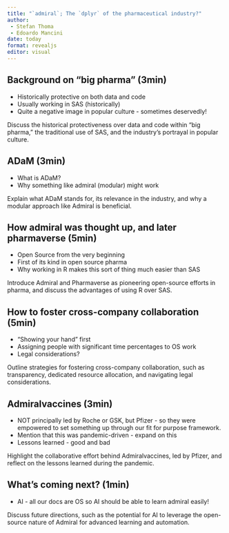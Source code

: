 ```yaml
---
title: "`admiral`; The `dplyr` of the pharmaceutical industry?"
author: 
 - Stefan Thoma
 - Edoardo Mancini
date: today
format: revealjs
editor: visual
---
```


## Background on "big pharma" (3min)

- Historically protective on both data and code
- Usually working in SAS (historically)
- Quite a negative image in popular culture - sometimes deservedly!

::: notes
Discuss the historical protectiveness over data and code within "big pharma," the traditional use of SAS, and the industry's portrayal in popular culture.
:::

## ADaM (3min)

- What is ADaM?
- Why something like admiral (modular) might work

::: notes
Explain what ADaM stands for, its relevance in the industry, and why a modular approach like Admiral is beneficial.
:::

## How admiral was thought up, and later pharmaverse (5min)

- Open Source from the very beginning
- First of its kind in open source pharma
- Why working in R makes this sort of thing much easier than SAS

::: notes
Introduce Admiral and Pharmaverse as pioneering open-source efforts in pharma, and discuss the advantages of using R over SAS.
:::

## How to foster cross-company collaboration (5min)

- "Showing your hand" first
- Assigning people with significant time percentages to OS work
- Legal considerations?

::: notes
Outline strategies for fostering cross-company collaboration, such as transparency, dedicated resource allocation, and navigating legal considerations.
:::

## Admiralvaccines (3min)

- NOT principally led by Roche or GSK, but Pfizer - so they were empowered to set something up through our fit for purpose framework.
- Mention that this was pandemic-driven - expand on this
- Lessons learned - good and bad

::: notes
Highlight the collaborative effort behind Admiralvaccines, led by Pfizer, and reflect on the lessons learned during the pandemic.
:::

## What's coming next? (1min)

- AI - all our docs are OS so AI should be able to learn admiral easily!

::: notes
Discuss future directions, such as the potential for AI to leverage the open-source nature of Admiral for advanced learning and automation.
:::
